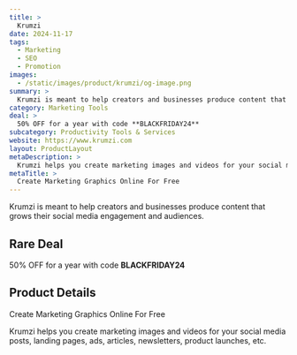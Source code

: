 ```yaml
---
title: >
  Krumzi
date: 2024-11-17
tags:
  - Marketing
  - SEO
  - Promotion
images:
  - /static/images/product/krumzi/og-image.png
summary: >
  Krumzi is meant to help creators and businesses produce content that grows their social media engagement and audiences.
category: Marketing Tools
deal: >
  50% OFF for a year with code **BLACKFRIDAY24**
subcategory: Productivity Tools & Services
website: https://www.krumzi.com
layout: ProductLayout
metaDescription: >
  Krumzi helps you create marketing images and videos for your social media posts, landing pages, ads, articles, newsletters, product launches, etc.
metaTitle: >
  Create Marketing Graphics Online For Free
---
```

Krumzi is meant to help creators and businesses produce content that grows their social media engagement and audiences.

## Rare Deal

50% OFF for a year with code **BLACKFRIDAY24**
## Product Details
Create Marketing Graphics Online For Free

Krumzi helps you create marketing images and videos for your social media posts, landing pages, ads, articles, newsletters, product launches, etc.
